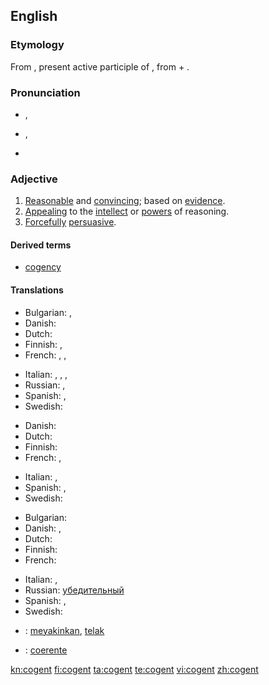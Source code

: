{{was wotd|2010|May|2}}
==English==

===Etymology===
From {{etyl|la}} {{term|cogens|cōgēns|lang=la}}, present active participle of {{term|cogo|cōgō|drive together, compel|lang=la}}, from {{term|co|cō|lang=la}} + {{term|ago|agō|drive|lang=la}}.

===Pronunciation===
* {{a|UK}} {{IPA|/ˈkəʊdʒn̩t/}}, {{SAMPA|1=/"k@UdZn=t/}}
* {{a|US}} {{IPA|/'koʊdʒn̩t/}}, {{SAMPA|1=/"koUdZn=t/}}
* {{audio|en-us-cogent.ogg|Audio (US)}}

===Adjective===
{{en-adj}}

# [[reasonable|Reasonable]] and [[convincing]]; based on [[evidence]].
# [[appealing|Appealing]] to the [[intellect]] or [[power]]s of reasoning.
# [[forcefully|Forcefully]] [[persuasive]].

{{rfex}}

====Derived terms====
* [[cogency]]

====Translations====
{{trans-top|reasonable and convincing; based on evidence}}
* Bulgarian: {{t|bg|състоятелен}},  {{t|bg|достоверен}}
* Danish: {{t|da|overbevisende}}
* Dutch: {{t-|nl|overtuigend}}
* Finnish: {{t-|fi|järkevä}},  {{t-|fi|järkiperäinen}}
* French: {{t|fr|convaincant}},  {{t|fr|persuasif}},  {{t+|fr|cohérent}}
{{trans-mid}}
* Italian: {{t-|it|convincente}},  {{t-|it|persuasivo}},  {{t|it|coherente}},  {{t-|it|coerente}}
* Russian: {{t+|ru|убедительный}}, {{t+|ru|достоверный}}
* Spanish: {{t|es|convencedor}},  {{t-|es|persuasivo}}
* Swedish: {{t|sv|övertygande}}
{{trans-bottom}}

{{trans-top|appealing to the intellect or powers of reasoning}}
* Danish: {{t|da|overbevisende}}
* Dutch: {{t-|nl|overtuigend}}
* Finnish: {{t-|fi|järkevä}}
* French: {{t+|fr|intelligible}},  {{t+|fr|logique}}
{{trans-mid}}
* Italian: {{t+|it|intelligibile}},  {{t+|it|logico}}
* Spanish: {{t+|es|inteligible}},  {{t-|es|lógico}}
* Swedish: {{t|sv|övertygande}}
{{trans-bottom}}

{{trans-top|forcefully persuasive}}
* Bulgarian: {{t|bg|убедителен}}
* Danish: {{t|da|overbevisende}},  {{t|da|slagkraftig}}
* Dutch: {{t-|nl|overtuigend}}
* Finnish: {{t-|fi|vakuuttava}}
* French: {{t+|fr|irréfutable}}
{{trans-mid}}
* Italian: {{t+|it|irrefutabile}},  {{t-|it|inconfutabile}}
* Russian: [[убедительный]]
* Spanish: {{t|es|irrefutable }},  {{t|es|irrebatible}}
* Swedish: {{t|sv|övertygande}}
{{trans-bottom}}

{{checktrans-top}}
* {{ttbc|Indonesian}}: [[yakin|meyakinkan]], [[telak]]
{{trans-mid}}
* {{ttbc|Portuguese}}: [[coerente]]
{{trans-bottom}}

[[kn:cogent]]
[[fi:cogent]]
[[ta:cogent]]
[[te:cogent]]
[[vi:cogent]]
[[zh:cogent]]